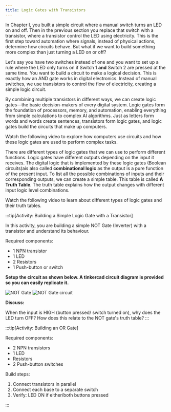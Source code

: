 ```yaml
---
title: Logic Gates with Transistors
---
```



In Chapter I, you built a simple circuit where a manual switch turns an LED on and off. Then in the previous section you replace that switch with a transistor, where a transistor control the LED using electricity. This is the first step toward automation where signals, instead of physical actions, determine how circuits behave. But what if we want to build something more complex than just turning a LED on or off?

Let's say you have two switches instead of one and you want to set up a rule where the LED only turns on if Switch 1 **and** Switch 2 are pressed at the same time. You want to build a circuit to make a logical decision. This is exactly how an AND gate works in digital electronics. Instead of manual switches, we use transistors to control the flow of electricity, creating a simple logic circuit.

By combining multiple transistors in different ways, we can create logic gates—the basic decision-makers of every digital system. Logic gates form the foundation of processors, memory, and automation, enabling everything from simple calculations to complex AI algorithms. Just as letters form words and words create sentences, transistors form logic gates, and logic gates build the circuits that make up computers.

Watch the following video to explore how computers use circuits and how these logic gates are used to perform complex tasks.

<div class='not-content'>
  <YouTube id='ZoqMiFKspAA' params='fs=1&modestbranding=1&rel=0&autoplay=1' />
</div>

There are different types of logic gates that we can use to perform different functions. Logic gates have different outputs depending on the input it receives. The digital logic that is implemented by these logic gates (Boolean circuits)ais also called **combinational logic** as the output is a pure function of the present input. To list all the possible combinations of inputs and their corresponding outputs, we can create a simple table. This table is called **A Truth Table**.
The truth table explains how the output changes with different input logic level combinations.

Watch the following video to learn about different types of logic gates and their truth tables.

<div class='not-content'>
  <YouTube id='INEtYZqtjTo' params='fs=1&modestbranding=1&rel=0&autoplay=1' />
</div>

:::tip[Activity: Building a Simple Logic Gate with a Transistor]

In this activity, you are building a simple NOT Gate (Inverter) with a transistor and understand its behaviour.

Required components:

- 1 NPN transistor
- 1 LED
- 2 Resistors
- 1 Push-button or switch

**Setup the circuit as shown below. A tinkercad circuit diagram is provided so you can easily replicate it.**

![NOT Gate](../images-common/NOT-gate.png)
![NOT Gate circuit](../images-common/NOT-gate-tinkercad.png)

**Discuss:**

When the input is HIGH (button pressed/ switch turned on), why does the LED turn OFF? How does this relate to the NOT gate's truth table?
:::

:::tip[Activity: Building an OR Gate]

Required components:

- 2 NPN transistors
- 1 LED
- Resistors
- 2 Push-button switches

Build steps:

1. Connect transistors in parallel
2. Connect each base to a separate switch
3. Verify: LED ON if either/both buttons pressed

:::
